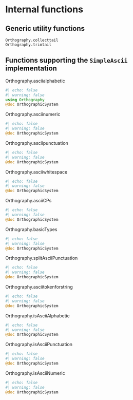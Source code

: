 # Internal functions

## Generic utility functions

```@docs
Orthography.collecttail
Orthography.trimtail
```

## Functions supporting the `SimpleAscii` implementation


Orthography.asciialphabetic

:::{.callout-note appearance="minimal"}
```julia
#| echo: false
#| warning: false
using Orthography
@doc OrthographicSystem
```
:::

Orthography.asciinumeric

:::{.callout-note appearance="minimal"}
```julia
#| echo: false
#| warning: false
@doc OrthographicSystem
```
:::

Orthography.asciipunctuation

:::{.callout-note appearance="minimal"}
```julia
#| echo: false
#| warning: false
@doc OrthographicSystem
```
:::


Orthography.asciiwhitespace

:::{.callout-note appearance="minimal"}
```julia
#| echo: false
#| warning: false
@doc OrthographicSystem
```
:::

Orthography.asciiCPs

:::{.callout-note appearance="minimal"}
```julia
#| echo: false
#| warning: false
@doc OrthographicSystem
```
:::


Orthography.basicTypes

:::{.callout-note appearance="minimal"}
```julia
#| echo: false
#| warning: false
@doc OrthographicSystem
```
:::

Orthography.splitAsciiPunctuation

:::{.callout-note appearance="minimal"}
```julia
#| echo: false
#| warning: false
@doc OrthographicSystem
```
:::

Orthography.asciitokenforstring

:::{.callout-note appearance="minimal"}
```julia
#| echo: false
#| warning: false
@doc OrthographicSystem
```
:::

Orthography.isAsciiAlphabetic

:::{.callout-note appearance="minimal"}
```julia
#| echo: false
#| warning: false
@doc OrthographicSystem
```
:::

Orthography.isAsciiPunctuation

:::{.callout-note appearance="minimal"}
```julia
#| echo: false
#| warning: false
@doc OrthographicSystem
```
:::

Orthography.isAsciiNumeric

:::{.callout-note appearance="minimal"}
```julia
#| echo: false
#| warning: false
@doc OrthographicSystem
```
:::

